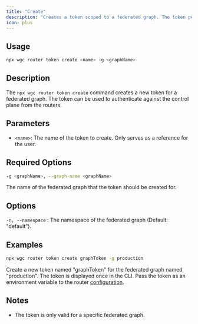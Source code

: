 ---
title: "Create"
description: "Creates a token scoped to a federated graph. The token permits the router to communicate with the platform and to export metrics to the collectors."
icon: plus
---

## Usage

```bash
npx wgc router token create <name> -g <graphName>
```

## Description

The `npx wgc router token create` command creates a new token for a federated graph. The token can be used to authenticate against the control plane from the routers.

## Parameters

* `<name>`: The name of the token to create. Only serves as a reference for the user.

## Required Options

```bash
-g <graphName>, --graph-name <graphName>
```

The name of the federated graph that the token should be created for.

## Options

`-n, --namespace` : The namespace of the federated graph (Default: "default").

## Examples

```bash
npx wgc router token create graphToken -g production
```

Create a new token named "graphToken" for the federated graph named "production". The token is displayed once in the CLI. Pass the token as an environment variable to the router [configuration](/router/configuration).

## Notes

* The token is only valid for a specific federated graph.

